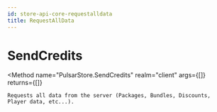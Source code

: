 ```yaml
---
id: store-api-core-requestalldata
title: RequestAllData
---
```



# SendCredits
<Method
	name="PulsarStore.SendCredits"
	realm="client"
	args={[]}
	returns={[]}
>
	Requests all data from the server (Packages, Bundles, Discounts, Player data, etc...).
</Method>
